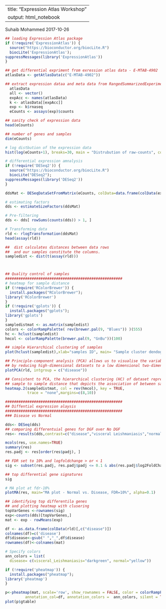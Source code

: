 
---
title: "Expression Atlas Workshop"
output: html_notebook
---
Suhaib Mohammed
2017-10-26

```r
## loading Expression Atlas package
if (!require('ExpressionAtlas')) {
  source("https://bioconductor.org/biocLite.R")
  biocLite('ExpressionAtlas'); 
suppressMessages(library('ExpressionAtlas'))
}

## get differential expriment from exression atlas data - E-MTAB-4902
atlasData <- getAtlasData(c("E-MTAB-4902"))
```

```r
## extract expression dataa and meta data from RangedSummarizedExperiment object
  atlasData
  all <- vector()
  expAcc <- names(atlasData)
  k <- atlasData[[expAcc]]
  exp <- k$rnaseq
  eCounts <- assays(exp)$counts

## sanity check of expression data
head(eCounts)

## number of genes and samples
dim(eCounts)
```
```r
# log distbution of the expression data
hist(log(eCounts+1), breaks=30, main = "Distrubution of raw-counts", col="cornflowerblue")
```



```r
# differential expression amnalysis
if (!require('DESeq2')) {
  source("https://bioconductor.org/biocLite.R")
  biocLite("DESeq2"); 
suppressMessages(library('DESeq2'))
}

ddsMat <- DESeqDataSetFromMatrix(eCounts, colData=data.frame(colData(exp)), design = ~ disease )

# estimating factors
dds <- estimateSizeFactors(ddsMat)

# Pre-filtering
dds <- dds[ rowSums(counts(dds)) > 1, ]

# Transforming data
rld <- rlogTransformation(ddsMat)
head(assay(rld))

##  dist calculates distances between data rows
##  and our samples constitute the columns.
sampledist <- dist(t(assay(rld)))



## Quality control of samples
#####################################################
# heatmap for sample distance
if (!require('RColorBrewer')) {
  install.packages("RColorBrewer"); 
library('RColorBrewer')
}
if (!require('gplots')) {
  install.packages("gplots"); 
library('gplots')
}
sampledistmat <- as.matrix(sampledist)
colors <- colorRampPalette( rev(brewer.pal(9, "Blues")) )(555)
hc <- hclust(sampledist)
hmcol <- colorRampPalette(brewer.pal(9, "GnBu"))(100)

## simple Hierarchical clustering of samples
plot(hclust(sampledist),xlab="samples ID", main= "Sample cluster dendogram")

## Principle-component analysis (PCA) allows us to visualise the variability between the samples 
## by reducing high-dimensional datasets to a low dimensional two-dimensional plot. 
plotPCA(rld, intgroup = c("disease"))

## Consistent to PCA, the hierarchical clustering (HC) of dataset represented by heatmap allows us to visualise pairwise 
## sample to sample distance that depicts the association of between samples that show similar and dissimilar characteristics
heatmap.2(sampledistmat, col = rev(hmcol), key = TRUE,
          trace = "none",margins=c(8,10))
```
```r


#####################################################
## Diffential expression alaysis
#####################################################
### Disease vs Normal

dds<- DESeq(dds)
## comparing differentuial genes for DGF over No DGF
res<- results(dds,contrast=c("disease","visceral Leishmaniasis","normal"))

mcols(res, use.names=TRUE)
summary(res)
res.padj <- res[order(res$padj), ]

## FDR set to 10% and logfoldchange > or < 1
sig <- subset(res.padj, res.padj$padj <= 0.1 & abs(res.padj$log2FoldChange) >=2 )

## top differential gene signatures
sig

```

```r
# MA plot at fdr-10%
plotMA(res, main="MA plot - Normal vs. Disease, FDR=10%", alpha=0.1)

## identifying top differentila genes
## and plotting heatmap with clusering
topVarGenes <-rownames(sig)
exp<-counts(dds)[topVarGenes,]
mat <- exp - rowMeans(exp)

df <- as.data.frame(colData(rld)[,c("disease")])
colnames(df)=c('disease')
df$disease<-gsub(" ","_",df$disease)
rownames(df)<-colnames(mat)

# Specify colors
ann_colors = list(
  disease= c(visceral_Leishmaniasis="darkgreen", normal="yellow"))

if (!require('pheatmap')) {
  install.packages("pheatmap"); 
library('pheatmap')
}

p<-pheatmap(mat, scale='row', show_rownames = FALSE, color = colorRampPalette(c("navy", "white", "firebrick3"))(13),
         annotation_col=df, annotation_colors =  ann_colors, silent = TRUE, main= "Heatmap - top differential genes")
plot(p$gtable)
```
